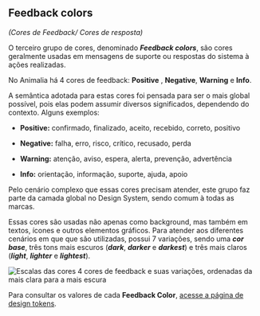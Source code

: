 
## Feedback colors

_(Cores de Feedback/ Cores de resposta)_

O terceiro grupo de cores, denominado **_Feedback colors_**, são cores geralmente usadas em mensagens de suporte ou respostas do sistema à ações realizadas.

No Animalia há 4 cores de feedback: **Positive** , **Negative**, **Warning** e **Info**.

A semântica adotada para estas cores foi pensada para ser o mais global possível, pois elas podem assumir diversos significados, dependendo do contexto. Alguns exemplos:

- **Positive:** confirmado, finalizado, aceito, recebido, correto, positivo

- **Negative:** falha, erro, risco, crítico, recusado, perda

- **Warning:** atenção, aviso, espera, alerta, prevenção, advertência

- **Info:** orientação, informação, suporte, ajuda, apoio

Pelo cenário complexo que essas cores precisam atender, este grupo faz parte da camada global no Design System, sendo comum à todas as marcas.

Essas cores são usadas não apenas como background, mas também em textos, ícones e outros elementos gráficos. Para atender aos diferentes cenários em que que são utilizadas, possui 7 variações, sendo uma **_cor base_**, três tons mais escuros (**_dark_**, **_darker_** e **_darkest_**) e três mais claros (**_light_**, **_lighter_** e **_lightest_**).

<img
  src={FeedbackColor}
  alt=" Escalas das cores 4 cores de feedback e suas variações, ordenadas da mais clara para a mais escura"
/>

Para consultar os valores de cada **Feedback Color**, [acesse a página de design tokens](/?path=/docs/guia-de-estilo-cores-design-tokens--page).
